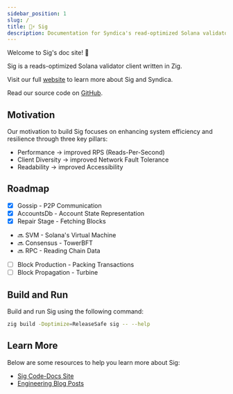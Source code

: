 ```yaml
---
sidebar_position: 1
slug: /
title: 🤖⚡ Sig
description: Documentation for Syndica's read-optimized Solana validator client.
---
```


Welcome to Sig's doc site! 🎉

Sig is a reads-optimized Solana validator client written in Zig.

Visit our full [website](https://www.syndica.io/sig) to learn more about Sig and Syndica.

Read our source code on [GitHub](https://github.com/Syndica/sig).

## Motivation

Our motivation to build Sig focuses on enhancing system efficiency and resilience through
three key pillars:
- Performance → improved RPS (Reads-Per-Second)
- Client Diversity → improved Network Fault Tolerance
- Readability → improved Accessibility

## Roadmap

- [x] Gossip - P2P Communication
- [x] AccountsDb - Account State Representation
- [x] Repair Stage - Fetching Blocks
- 🔜 SVM - Solana's Virtual Machine
- 🔜 Consensus - TowerBFT
- 🔜 RPC - Reading Chain Data
- [   ] Block Production - Packing Transactions
- [   ] Block Propagation - Turbine

## Build and Run

Build and run Sig using the following command:

```bash
zig build -Doptimize=ReleaseSafe sig -- --help
```

## Learn More

Below are some resources to help you learn more about Sig:
- [Sig Code-Docs Site](https://syndica.github.io/sig/)
- [Engineering Blog Posts](https://blog.syndica.io/tag/engineering/)
